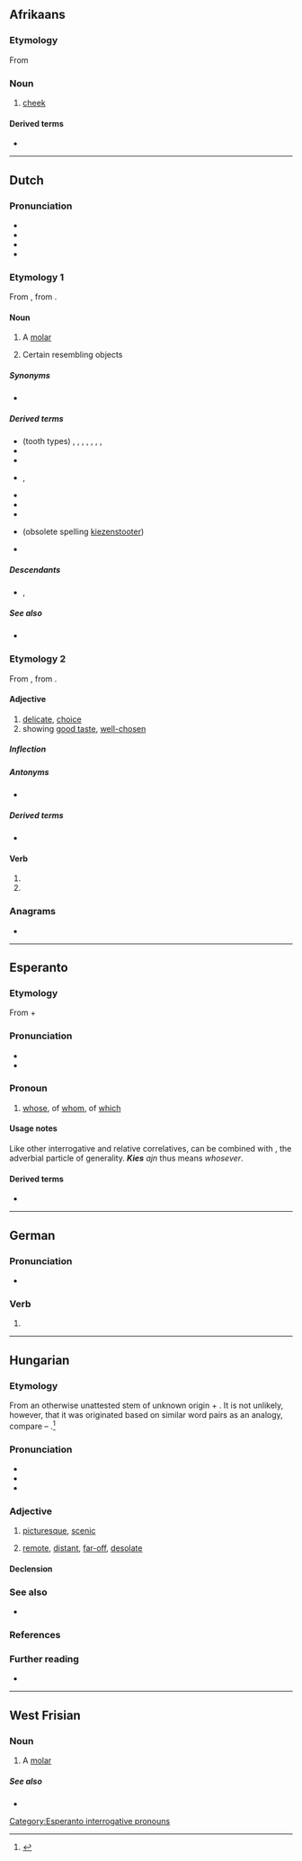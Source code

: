 {{also|Kies}}
==Afrikaans==

===Etymology===
From {{inh|af|nl|kies}}

===Noun===
{{af-noun|kieste}}

# [[cheek]]

====Derived terms====
* {{l|af|kiestand|gloss=molar}}

----

==Dutch==

===Pronunciation===
* {{IPA|nl|/kis/}}
* {{audio|nl|Nl-kies.ogg|Audio}}
* {{hyphenation|nl|kies}}
* {{rhymes|nl|is}}

===Etymology 1===
From {{inh|nl|dum|kuse}}, from {{der|nl|gem-pro|*kūsiō-}}. {{etystub|nl|Old Dutch needed}}

====Noun====
{{nl-noun|m|-zen|kiesje}}

# A [[molar]]
# {{lb|nl|figuratively}} Certain resembling objects

=====Synonyms=====
* {{l|nl|maaltand}}

=====Derived terms=====
* (tooth types) {{l|nl|bovenkies}}, {{l|nl|knobbelkies}}, {{l|nl|kunstkies}}, {{l|nl|melkkies}}, {{l|nl|onderkies}}, {{l|nl|voorkies}}, {{l|nl|verstandskies}} {{g|m|f}}, {{l|nl|wijsheidskies}}
* {{l|nl|kiespijn}}
* {{l|nl|kiezentrekker|g=m}}
* {{l|nl|kiezenkas}}, {{l|nl|kiezenkast}}
* {{l|nl|kiezenmerg|g=n}}
* {{l|nl|kiezensleutel}}
* {{l|nl|kiezenspel|g=n}}
* {{l|nl|kiezenstoter|g=m}} (obsolete spelling [[kiezenstooter]])
* {{l|nl|achter de kiezen}}

=====Descendants=====
* {{desc|pap|kis|bor=1}}, {{l|pap|kies}}

=====See also=====
* {{l|nl|tand}}

===Etymology 2===
From {{inh|nl|dum|kesen}}, from {{der|nl|gem-pro|*keusan-}}.

====Adjective====
{{nl-adj|kiezer}}

# [[delicate]], [[choice]]
# showing [[good taste]], [[well-chosen]]

=====Inflection=====
{{nl-decl-adj|kieze}}

=====Antonyms=====
* {{l|nl|onkies}}

=====Derived terms=====
* {{l|nl|kiesheid}}

====Verb====
{{head|nl|verb form}}

# {{nl-verb form of|p=1|n=sg|t=pres|m=ind|kiezen}}
# {{nl-verb form of|m=imp|kiezen}}

===Anagrams===
* {{l|nl|skië}}

----

==Esperanto==

===Etymology===
From {{m|eo|ki-||interrogative and relative [[:Category:Esperanto correlatives|correlative]] prefix}} + {{m|eo|-es||correlative suffix of genitives}}

===Pronunciation===
* {{IPA|eo|/ˈkies/}}
* {{audio|eo|Eo-kies.ogg|Audio}}

===Pronoun===
{{head|eo|pronoun|cat2=correlatives|interrogative and relative correlative of genitives||plural|kies|accusative singular|kies|accusative plural|kies}}

# [[whose]], of [[whom]], of [[which]]

====Usage notes====
Like other interrogative and relative correlatives, {{m|eo|kies}} can be combined with {{m|eo|ajn}}, the adverbial particle of generality. '''''Kies''' ajn'' thus means ''whosever''.

{{eo BRO|1}}
{{eo GCSE|0}}

====Derived terms====
* {{l|eo|kies ajn|gloss=[[whosever]]}}

[[Category:Esperanto interrogative pronouns]]

----

==German==

===Pronunciation===
* {{audio|de|De-kies.ogg|Audio}}

===Verb===
{{head|de|verb form}}

# {{verb form of|de|kiesen||s|imp}}

----

==Hungarian==

===Etymology===
From an otherwise unattested stem of unknown origin + {{af|hu|-es|pos1=adjective-forming suffix|pos=adjective}}. It is not unlikely, however, that it was originated based on similar word pairs as an analogy, compare {{m|hu|kegyetlen||cruel}} – {{m|hu|kegyes||kind, merciful}}.<ref>{{R:Zaicz 2006}}</ref>

===Pronunciation===
* {{hu-IPA}}
* {{hyphenation|hu|ki|es}}
* {{rhymes|hu|ɛʃ}}

===Adjective===
{{hu-adj|ebb}}

# {{lb|hu|archaic}} [[picturesque]], [[scenic]]
#: {{syn|hu|festői|vonzó|elragadó|bűbájos|bájos|hangulatos|kellemes|szép}}
#: {{ant|hu|kietlen|kopár|puszta|sivár}}
# {{lb|hu|archaic|rare}} [[remote]], [[distant]], [[far-off]], [[desolate]]
#: {{syn|hu|[[távol]] [[eső]]|félreeső|elhagyatott|eldugott|elszigetelt|elzárt}}

====Declension====
{{hu-infl-nom|kiese|e|-}}

===See also===
* {{l|hu|kiesik}}

===References===
<references/>

===Further reading===
* {{R:ErtSz}}

----

==West Frisian==

===Noun===
{{fy-noun|c|kiezen|kieske}}

# A [[molar]]

=====See also=====
* {{l|fy|tosk}}